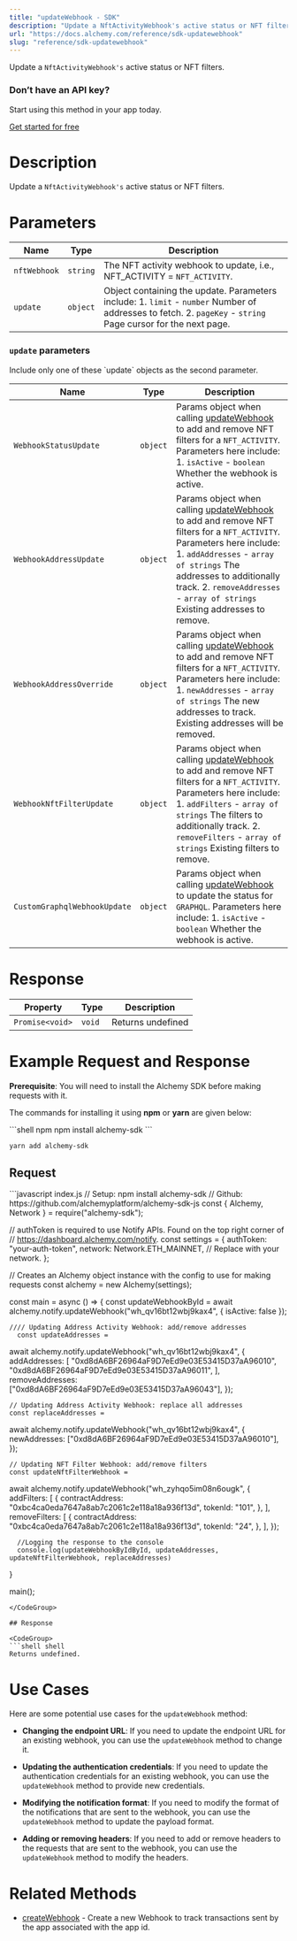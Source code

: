 ```yaml
---
title: "updateWebhook - SDK"
description: "Update a NftActivityWebhook's active status or NFT filters."
url: "https://docs.alchemy.com/reference/sdk-updatewebhook"
slug: "reference/sdk-updatewebhook"
---
```


Update a `NftActivityWebhook's` active status or NFT filters.

### Don’t have an API key?

Start using this method in your app today.

[Get started for free](https://dashboard.alchemy.com/signup/?a=estimateGas)

# Description

Update a `NftActivityWebhook's` active status or NFT filters.

# Parameters

| Name         | Type     | Description                                                                                                                                                  |
| ------------ | -------- | ------------------------------------------------------------------------------------------------------------------------------------------------------------ |
| `nftWebhook` | `string` | The NFT activity webhook to update, i.e., NFT\_ACTIVITY = `NFT_ACTIVITY`.                                                                                    |
| `update`     | `object` | Object containing the update. Parameters include: 1. `limit` - `number` Number of addresses to fetch. 2. `pageKey` - `string` Page cursor for the next page. |

### `update` parameters

<Info>
  Include only one of these `update` objects as the second parameter.
</Info>

| Name                         | Type     | Description                                                                                                                                                                                                                                                                                               |
| ---------------------------- | -------- | --------------------------------------------------------------------------------------------------------------------------------------------------------------------------------------------------------------------------------------------------------------------------------------------------------- |
| `WebhookStatusUpdate`        | `object` | Params object when calling [updateWebhook](/reference/updatewebhook-sdk) to add and remove NFT filters for a `NFT_ACTIVITY`. Parameters here include: 1. `isActive` - `boolean` Whether the webhook is active.                                                                                            |
| `WebhookAddressUpdate`       | `object` | Params object when calling [updateWebhook](/reference/updatewebhook-sdk) to add and remove NFT filters for a `NFT_ACTIVITY`. Parameters here include: 1. `addAddresses` - `array of strings` The addresses to additionally track. 2. `removeAddresses` - `array of strings` Existing addresses to remove. |
| `WebhookAddressOverride`     | `object` | Params object when calling [updateWebhook](/reference/updatewebhook-sdk) to add and remove NFT filters for a `NFT_ACTIVITY`. Parameters here include: 1. `newAddresses` - `array of strings` The new addresses to track. Existing addresses will be removed.                                              |
| `WebhookNftFilterUpdate`     | `object` | Params object when calling [updateWebhook](/reference/updatewebhook-sdk) to add and remove NFT filters for a `NFT_ACTIVITY`. Parameters here include: 1. `addFilters` - `array of strings` The filters to additionally track. 2. `removeFilters` - `array of strings` Existing filters to remove.         |
| `CustomGraphqlWebhookUpdate` | `object` | Params object when calling [updateWebhook](/reference/updatewebhook-sdk) to update the status for `GRAPHQL`. Parameters here include: 1. `isActive` - `boolean` Whether the webhook is active.                                                                                                            |

# Response

| Property        | Type   | Description       |
| --------------- | ------ | ----------------- |
| `Promise<void>` | `void` | Returns undefined |

# Example Request and Response

**Prerequisite**: You will need to install the Alchemy SDK before making requests with it.

The commands for installing it using **npm** or **yarn** are given below:

<CodeGroup>
  ```shell npm
  npm install alchemy-sdk
  ```

  ```shell yarn
  yarn add alchemy-sdk
  ```
</CodeGroup>

## Request

<CodeGroup>
  ```javascript index.js
  // Setup: npm install alchemy-sdk
  // Github: https://github.com/alchemyplatform/alchemy-sdk-js
  const { Alchemy, Network } = require("alchemy-sdk");

  // authToken is required to use Notify APIs. Found on the top right corner of
  // https://dashboard.alchemy.com/notify.
  const settings = {
    authToken: "your-auth-token",
    network: Network.ETH_MAINNET, // Replace with your network.
  };

  // Creates an Alchemy object instance with the config to use for making requests
  const alchemy = new Alchemy(settings);

  const main = async () => {
      const updateWebhookById = await alchemy.notify.updateWebhook("wh_qv16bt12wbj9kax4", { isActive: false });

    //// Updating Address Activity Webhook: add/remove addresses
      const updateAddresses = 
  await alchemy.notify.updateWebhook("wh_qv16bt12wbj9kax4", {
    addAddresses: [
      "0xd8dA6BF26964aF9D7eEd9e03E53415D37aA96010",
      "0xd8dA6BF26964aF9D7eEd9e03E53415D37aA96011",
    ],
    removeAddresses: ["0xd8dA6BF26964aF9D7eEd9e03E53415D37aA96043"],
  });

    // Updating Address Activity Webhook: replace all addresses
    const replaceAddresses = 
  await alchemy.notify.updateWebhook("wh_qv16bt12wbj9kax4", {
    newAddresses: ["0xd8dA6BF26964aF9D7eEd9e03E53415D37aA96010"],
  });

    // Updating NFT Filter Webhook: add/remove filters
    const updateNftFilterWebhook = 
  await alchemy.notify.updateWebhook("wh_zyhqo5im08n6ougk", {
    addFilters: [
      {
        contractAddress: "0xbc4ca0eda7647a8ab7c2061c2e118a18a936f13d",
        tokenId: "101",
      },
    ],
    removeFilters: [
      {
        contractAddress: "0xbc4ca0eda7647a8ab7c2061c2e118a18a936f13d",
        tokenId: "24",
      },
    ],
  });

      //Logging the response to the console
      console.log(updateWebhookByIdById, updateAddresses, updateNftFilterWebhook, replaceAddresses)
  }

  main();
  ```
</CodeGroup>

## Response

<CodeGroup>
  ```shell shell
  Returns undefined.
  ```
</CodeGroup>

# Use Cases

Here are some potential use cases for the `updateWebhook` method:

* **Changing the endpoint URL**: If you need to update the endpoint URL for an existing webhook, you can use the `updateWebhook` method to change it.

* **Updating the authentication credentials**: If you need to update the authentication credentials for an existing webhook, you can use the `updateWebhook` method to provide new credentials.

* **Modifying the notification format**: If you need to modify the format of the notifications that are sent to the webhook, you can use the `updateWebhook` method to update the payload format.

* **Adding or removing headers**: If you need to add or remove headers to the requests that are sent to the webhook, you can use the `updateWebhook` method to modify the headers.

# Related Methods

* [createWebhook](/reference/createwebhook-sdk) - Create a new Webhook to track transactions sent by the app associated with the app id.
